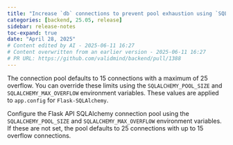 ```yaml
---
title: "Increase `db` connections to prevent pool exhaustion using `SQLALCHEMY_POOL_SIZE` and `SQLALCHEMY_MAX_OVERFLOW` settings (#1388)"
categories: [backend, 25.05, release]
sidebar: release-notes
toc-expand: true
date: "April 28, 2025"
# Content edited by AI - 2025-06-11 16:27
# Content overwritten from an earlier version - 2025-06-11 16:27
# PR URL: https://github.com/validmind/backend/pull/1388
---
```


The connection pool defaults to 15 connections with a maximum of 25 overflow. You can override these limits using the `SQLALCHEMY_POOL_SIZE` and `SQLALCHEMY_MAX_OVERFLOW` environment variables. These values are applied to `app.config` for `Flask-SQLAlchemy`.

Configure the Flask API SQLAlchemy connection pool using the `SQLALCHEMY_POOL_SIZE` and `SQLALCHEMY_MAX_OVERFLOW` environment variables. If these are not set, the pool defaults to 25 connections with up to 15 overflow connections.

<!--- VALIDATION SUMMARY
Content Type: title
Validation Status: CHECK
Attempts: 7
Last Validation: 2025-06-11 16:14:54
Reedit Available: Yes
--->
